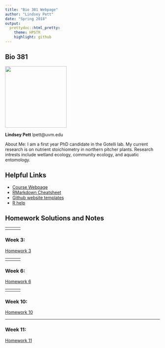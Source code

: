 ```yaml
---
title: "Bio 381 Webpage"
author: "Lindsey Pett"
date: "Spring 2018"
output: 
  prettydoc::html_pretty:
    theme: HPSTR
    highlight: github
---
```


## Bio 381

<img src="Lindsey.jpg" width="200" height="200" />


**Lindsey Pett**
lpett@uvm.edu


About Me: I am a first year PhD candidate in the Gotelli lab.  My current research is on nutrient stoichiometry in northern pitcher plants.  Research intrests include wetland ecology, community ecology, and aquatic entomology. 
  

## Helpful Links   
* [Course Webpage](https://gotellilab.github.io/Bio381/)   
* [RMarkdown Cheatsheet](https://www.rstudio.com/wp-content/uploads/2015/02/rmarkdown-cheatsheet.pdf)   
* [Github website templates](https://github.com/jekyll/jekyll/wiki/Themes)   
* [R help](http://stackoverflow.com/questions/tagged/r)  


## Homework Solutions and Notes

------
<div id='id-section1'/>
### Week 1: Setting up a webpage 
[Assignment Page](https://gotellilab.github.io/Bio381/Homeworks/Homework01.html)   
   
Due:   
1. A fun fact about yourself   
2. Your github homepage   
3. Your BIO 381 webpage    
   
No solution   

------
<div id='id-section2'/>
### Week 2:    
[Homework 2](Homework2.html)
 

------
<div id='id-section3'/>
### Week 3: 
[Homework 3](Homework_3.pdf)

      


------
<div id='id-section4'/>
### Week 4:    
[Homework 4](Homework_4.html)

      

------
<div id='id-section5'/>   
### Week 5: 
[Homework 5](Homework_5.html)
  
   
 
------
<div id='id-section6'/>   
### Week 6: 
[Homework 6](Homework_6.html)


------
<div id='id-section7'/>
### Week 7/8: 
[Homework 7/8](Homework_7.nb.html) 


------
<div id='id-section9'/>
### Week 9: 
[Homework 9](Homework_9.html)
 

------
<div id='id-section10'/>
### Week 10:    
[Homework 10](Homework_10.html) 

------
<div id='id-section11'/>
### Week 11: 
[Homework 11](Homework_11.html) 